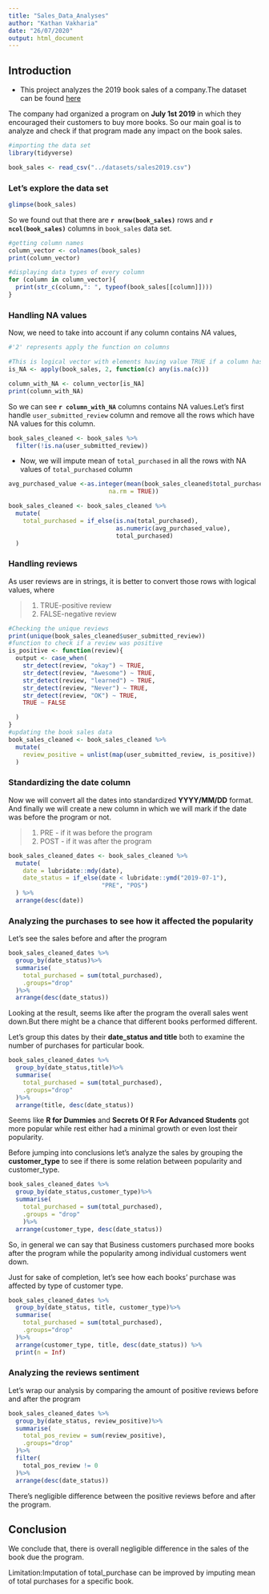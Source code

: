 ```yaml
---
title: "Sales_Data_Analyses"
author: "Kathan Vakharia"
date: "26/07/2020"
output: html_document
---
```


## Introduction

* This project analyzes the 2019 book sales of a company.The dataset can be found [here](https://data.world/dataquest/book-sales-data)

The company had organized a program on **July 1st 2019** in which they encouraged their customers to buy more books. So our main goal is to  analyze and check if that program made any impact on the book sales.

```r
#importing the data set
library(tidyverse)

book_sales <- read_csv("../datasets/sales2019.csv")
```

### Let's explore the data set 
```r
glimpse(book_sales)
```

So we found out that there are **`r nrow(book_sales)`** rows  and **`r ncol(book_sales)`** columns in `book_sales` data set.

```r
#getting column names
column_vector <- colnames(book_sales)
print(column_vector)

```
```r
#displaying data types of every column
for (column in column_vector){
  print(str_c(column,": ", typeof(book_sales[[column]])))
}
```

### Handling NA values

Now, we need to take into account if any column contains *NA* values,
```r
#'2' represents apply the function on columns

#This is logical vector with elements having value TRUE if a column has NA and FALSE otherwise
is_NA <- apply(book_sales, 2, function(c) any(is.na(c)))

column_with_NA <- column_vector[is_NA]
print(column_with_NA)

```

So we can see **`r column_with_NA`** columns contains NA values.Let's first handle `user_submitted_review` column  and remove all the rows which have NA values for this column.

```r
book_sales_cleaned <- book_sales %>%
  filter(!is.na(user_submitted_review))
```

- Now, we will impute mean of `total_purchased` in all the rows with NA values of `total_purchased` column
```r
avg_purchased_value <-as.integer(mean(book_sales_cleaned$total_purchased, 
                            na.rm = TRUE))

```

```r
book_sales_cleaned <- book_sales_cleaned %>%
  mutate(
    total_purchased = if_else(is.na(total_purchased), 
                              as.numeric(avg_purchased_value), 
                              total_purchased)
  )
```

### Handling reviews

As user reviews are in strings, it is better to convert those rows with
logical values, where 
<blockquote>
1. TRUE-positive review
2. FALSE-negative  review
</blockquote>

```r
#Checking the unique reviews
print(unique(book_sales_cleaned$user_submitted_review))
#function to check if a review was positive
is_positive <- function(review){
  output <- case_when(
    str_detect(review, "okay") ~ TRUE,
    str_detect(review, "Awesome") ~ TRUE,
    str_detect(review, "learned") ~ TRUE,
    str_detect(review, "Never") ~ TRUE,
    str_detect(review, "OK") ~ TRUE,
    TRUE ~ FALSE

  )
}
#updating the book sales data
book_sales_cleaned <- book_sales_cleaned %>%
  mutate(
    review_positive = unlist(map(user_submitted_review, is_positive))
  )

```

### Standardizing the date column

Now we will convert all the dates into standardized **YYYY/MM/DD** format.
And finally we will create a new column in which we will mark if the date was before the program or not.
<blockquote>
1. PRE - if it was before the program
2. POST - if it was after the program
</blockquote>
```r

book_sales_cleaned_dates <- book_sales_cleaned %>%
  mutate(
    date = lubridate::mdy(date),
    date_status = if_else(date < lubridate::ymd("2019-07-1"), 
                          "PRE", "POS")
  ) %>%
  arrange(desc(date))
```

### Analyzing the purchases to see how it affected the popularity

Let's see the sales before and after the program
```r
book_sales_cleaned_dates %>%
  group_by(date_status)%>%
  summarise(
    total_purchased = sum(total_purchased),
    .groups="drop"
  )%>%
  arrange(desc(date_status))
```
Looking at the result, seems like after the program the overall sales went down.But there might be a chance that different books performed different.

Let's group this dates by their **date_status and title** both to examine the number of purchases for particular book.

```r
book_sales_cleaned_dates %>%
  group_by(date_status,title)%>%
  summarise(
    total_purchased = sum(total_purchased),
    .groups="drop"
  )%>%
  arrange(title, desc(date_status))
```
Seems like **R for Dummies** and **Secrets Of R For Advanced Students** got more popular while rest either had a minimal growth or even lost their popularity.


Before jumping into conclusions let's analyze the sales by grouping the 
**customer_type** to see if there is some relation between popularity and customer_type.

```r
book_sales_cleaned_dates %>%
  group_by(date_status,customer_type)%>%
  summarise(
    total_purchased = sum(total_purchased),
    .groups = "drop"
    )%>%
  arrange(customer_type, desc(date_status))
```
So, in general we can say that Business customers purchased more books after the program while the popularity among individual customers went down.

Just for sake of completion, let's see how each books' purchase was affected by type of customer type.
```r
book_sales_cleaned_dates %>%
  group_by(date_status, title, customer_type)%>%
  summarise(
    total_purchased = sum(total_purchased),
    .groups="drop"
  )%>%
  arrange(customer_type, title, desc(date_status)) %>%
  print(n = Inf)
```

### Analyzing the reviews sentiment

Let's wrap our analysis by comparing the amount of positive reviews before and after the program

```r
book_sales_cleaned_dates %>%
  group_by(date_status, review_positive)%>%
  summarise(
    total_pos_review = sum(review_positive),
    .groups="drop"
  )%>%
  filter(
    total_pos_review != 0
  )%>%
  arrange(desc(date_status))

```
There's negligible difference between the positive reviews before and after the program.


## Conclusion

We conclude that, there is overall negligible difference in the sales of the book due the program.

Limitation:Imputation of total_purchase can be improved by imputing mean of total purchases for a specific book.






















